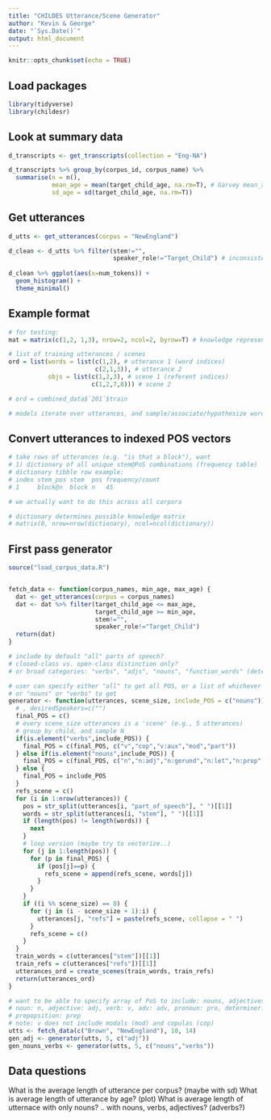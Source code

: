 ```yaml
---
title: "CHILDES Utterance/Scene Generator"
author: "Kevin & George"
date: "`Sys.Date()`"
output: html_document
---
```


```r
knitr::opts_chunk$set(echo = TRUE)
```

## Load packages


```r
library(tidyverse)
library(childesr)
```

## Look at summary data


```r
d_transcripts <- get_transcripts(collection = "Eng-NA")

d_transcripts %>% group_by(corpus_id, corpus_name) %>%
  summarise(n = n(),
            mean_age = mean(target_child_age, na.rm=T), # Garvey mean_age=NaN...are they all e.g. 12 mos?
            sd_age = sd(target_child_age, na.rm=T))
```
## Get utterances

```r
d_utts <- get_utterances(corpus = "NewEngland") 

d_clean <- d_utts %>% filter(stem!="",
                             speaker_role!="Target_Child") # inconsistent labels? do we want Investigator?
  
d_clean %>% ggplot(aes(x=num_tokens)) + 
  geom_histogram() +
  theme_minimal()
```

## Example format

```r
# for testing:
mat = matrix(c(1,2, 1,3), nrow=2, ncol=2, byrow=T) # knowledge representation (what a model might learn)

# list of training utterances / scenes
ord = list(words = list(c(1,2), # utterance 1 (word indices)
                        c(2,1,3)), # utterance 2
           objs = list(c(1,2,3), # scene 1 (referent indices)
                       c(1,2,7,8))) # scene 2

# ord = combined_data$`201`$train

# models iterate over utterances, and sample/associate/hypothesize words -> referents in the scene
```


## Convert utterances to indexed POS vectors

```r
# take rows of utterances (e.g. "is that a block"), want 
# 1) dictionary of all unique stem@PoS combinations (frequency table)
# dictionary tibble row example:
# index stem_pos stem  pos frequency/count
# 1     block@n  block n   45

# we actually want to do this across all corpora

# dictionary determines possible knowledge matrix
# matrix(0, nrow=nrow(dictionary), ncol=ncol(dictionary))
```


## First pass generator

```r
source("load_corpus_data.R")


fetch_data <- function(corpus_names, min_age, max_age) {
  dat <- get_utterances(corpus = corpus_names)
  dat <- dat %>% filter(target_child_age <= max_age, 
                        target_child_age >= min_age,
                        stem!="",
                        speaker_role!="Target_Child")
  return(dat)
}

# include by default "all" parts of speech?
# closed-class vs. open-class distinction only?
# or broad categories: "verbs", "adjs", "nouns", "function_words" (determiners, pronouns)

# user can specify either "all" to get all POS, or a list of whichever specific POS tags (refer to CHILDES spreadsheet)
# or "nouns" or "verbs" to get 
generator <- function(utterances, scene_size, include_POS = c("nouns")) { 
  # , desiredSpeakers=c("")
  final_POS = c()
  # every scene_size utterances is a 'scene' (e.g., 5 utterances)
  # group_by child, and sample N
  if(is.element("verbs",include_POS)) {
    final_POS = c(final_POS, c("v","cop","v:aux","mod","part")) 
  } else if(is.element("nouns",include_POS)) {
    final_POS = c(final_POS, c("n","n:adj","n:gerund","n:let","n:prop","n:pt"))
  } else {
    final_POS = include_POS
  }
  refs_scene = c()
  for (i in 1:nrow(utterances)) {
    pos = str_split(utterances[i, "part_of_speech"], " ")[[1]]
    words = str_split(utterances[i, "stem"], " ")[[1]]
    if (length(pos) != length(words)) {
      next 
    }
    # loop version (maybe try to vectorize..)
    for (j in 1:length(pos)) {
      for (p in final_POS) {
        if (pos[j]==p) { 
          refs_scene = append(refs_scene, words[j])
        }
      }
    }
    if ((i %% scene_size) == 0) {
      for (j in (i - scene_size + 1):i) {
        utterances[j, "refs"] = paste(refs_scene, collapse = " ")
      }
      refs_scene = c()
    }
  }
  train_words = c(utterances["stem"])[[1]]
  train_refs = c(utterances["refs"])[[1]]
  utterances_ord = create_scenes(train_words, train_refs)
  return(utterances_ord)
}

# want to be able to specify array of PoS to include: nouns, adjectives, verbs
# noun: n, adjective: adj, verb: v, adv: adv, pronoun: pro, determiner: det
# prepopsition: prep
# note: v does not include modals (mod) and copulas (cop)
utts <- fetch_data(c("Brown", "NewEngland"), 10, 14)
gen_adj <- generator(utts, 5, c("adj"))
gen_nouns_verbs <- generator(utts, 5, c("nouns","verbs"))
```

## Data questions

What is the average length of utterance per corpus? (maybe with sd)
What is average length of utterance by age? (plot)
What is average length of utternace with only nouns? .. with nouns, verbs, adjectives? (adverbs?)
